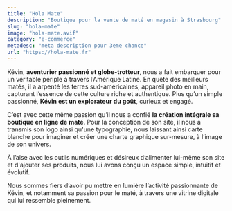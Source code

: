 ```yaml
---
title: "Hola Mate"
description: "Boutique pour la vente de maté en magasin à Strasbourg"
slug: "hola-mate"
image: "hola-mate.avif"
category: "e-commerce"
metadesc: "meta description pour 3eme chance"
url: "https://hola-mate.fr"
---
```


Kévin, **aventurier passionné et globe-trotteur**, nous a fait embarquer pour un véritable périple à travers l’Amérique Latine. En quête des meilleurs matés, il a arpenté les terres sud-américaines, appareil photo en main, capturant l’essence de cette culture riche et authentique. Plus qu’un simple passionné, **Kévin est un explorateur du goût**, curieux et engagé.

C’est avec cette même passion qu’il nous a confié **la création intégrale sa boutique en ligne de maté**. Pour la conception de son site, il nous a transmis son logo ainsi qu'une typographie, nous laissant ainsi carte blanche pour imaginer et créer une charte graphique sur-mesure, à l’image de son univers.

À l’aise avec les outils numériques et désireux d’alimenter lui-même son site et d'ajouter ses produits, nous lui avons conçu un espace simple, intuitif et évolutif.

Nous sommes fiers d’avoir pu mettre en lumière l’activité passionnante de Kévin, et notamment sa passion pour le maté, à travers une vitrine digitale qui lui ressemble pleinement.
